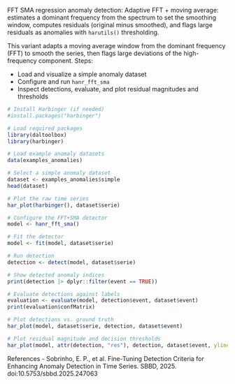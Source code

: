 FFT SMA regression anomaly detection: Adaptive FFT + moving average: estimates a dominant frequency from the spectrum to set the smoothing window, computes residuals (original minus smoothed), and flags large residuals as anomalies with `harutils()` thresholding.

This variant adapts a moving average window from the dominant frequency (FFT) to smooth the series, then flags large deviations of the high-frequency component. Steps:

- Load and visualize a simple anomaly dataset
- Configure and run `hanr_fft_sma`
- Inspect detections, evaluate, and plot residual magnitudes and thresholds

```r
# Install Harbinger (if needed)
#install.packages("harbinger")
```

```r
# Load required packages
library(daltoolbox)
library(harbinger) 
```

```r
# Load example anomaly datasets
data(examples_anomalies)
```

```r
# Select a simple anomaly dataset
dataset <- examples_anomalies$simple
head(dataset)
```

```r
# Plot the raw time series
har_plot(harbinger(), dataset$serie)
```

```r
# Configure the FFT+SMA detector
model <- hanr_fft_sma()
```

```r
# Fit the detector
model <- fit(model, dataset$serie)
```

```r
# Run detection
detection <- detect(model, dataset$serie)
```

```r
# Show detected anomaly indices
print(detection |> dplyr::filter(event == TRUE))
```

```r
# Evaluate detections against labels
evaluation <- evaluate(model, detection$event, dataset$event)
print(evaluation$confMatrix)
```

```r
# Plot detections vs. ground truth
har_plot(model, dataset$serie, detection, dataset$event)
```

```r
# Plot residual magnitude and decision thresholds
har_plot(model, attr(detection, "res"), detection, dataset$event, yline = attr(detection, "threshold"))
```

References 
- Sobrinho, E. P., et al. Fine-Tuning Detection Criteria for Enhancing Anomaly Detection in Time Series. SBBD, 2025. doi:10.5753/sbbd.2025.247063

